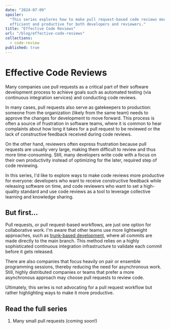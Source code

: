 ```yaml
---
date: "2024-07-09"
spoiler:
  "This series explores how to make pull request-based code reviews more
  efficient and productive for both developers and reviewers."
title: "Effective Code Reviews"
url: "/blog/effective-code-reviews"
collections:
  - code-review
published: true
---
```


# Effective Code Reviews

Many companies use pull requests as a critical part of their software
development process to achieve goals such as automated testing (via continuous
integration services) and conducting code reviews.

In many cases, pull requests also serve as gatekeepers to production: someone
from the organization (likely from the same team) needs to approve the changes
for development to move forward. This process is often a source of frustration
in software teams, where it is common to hear complaints about how long it takes
for a pull request to be reviewed or the lack of constructive feedback received
during code reviews.

On the other hand, reviewers often express frustration because pull requests are
usually very large, making them difficult to review and thus more
time-consuming. Still, many developers write code with a focus on their own
productivity instead of optimizing for the later, required step of code
reviewing.

In this series, I'd like to explore ways to make code reviews more productive
for everyone: developers who want to receive constructive feedback while
releasing software on time, and code reviewers who want to set a high-quality
standard and use code reviews as a tool to leverage collective learning and
knowledge sharing.

## But first...

Pull requests, or pull request-based workflows, are just one option for
collaborative work. I'm aware that other teams use more lightweight approaches,
such as [trunk-based development](https://trunkbaseddevelopment.com/), where all
commits are made directly to the main branch. This method relies on a highly
sophisticated continuous integration infrastructure to validate each commit
before it gets released.

There are also companies that focus heavily on pair or ensemble programming
sessions, thereby reducing the need for asynchronous work. Still, highly
distributed companies or teams that prefer a more asynchronous approach may
choose pull requests to review code.

Ultimately, this series is not advocating for a pull request workflow but rather
highlighting ways to make it more productive.

## Read the full series

1. Many small pull requests (coming soon!)
